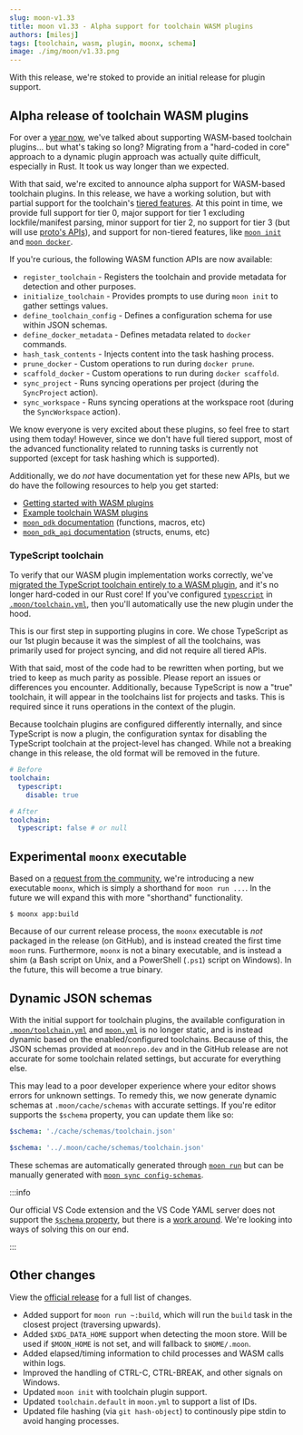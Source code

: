 ```yaml
---
slug: moon-v1.33
title: moon v1.33 - Alpha support for toolchain WASM plugins
authors: [milesj]
tags: [toolchain, wasm, plugin, moonx, schema]
image: ./img/moon/v1.33.png
---
```


With this release, we're stoked to provide an initial release for plugin support.

<!--truncate-->

## Alpha release of toolchain WASM plugins

For over a [year now](./2024-roadmap#plugin-based-architecture), we've talked about supporting
WASM-based toolchain plugins... but what's taking so long? Migrating from a "hard-coded in core"
approach to a dynamic plugin approach was actually quite difficult, especially in Rust. It took us
way longer than we expected.

With that said, we're excited to announce alpha support for WASM-based toolchain plugins. In this
release, we have a working solution, but with partial support for the toolchain's
[tiered features](/docs/how-it-works/languages#tier-structure-and-responsibilities). At this point
in time, we provide full support for tier 0, major support for tier 1 excluding lockfile/manifest
parsing, minor support for tier 2, no support for tier 3 (but will use
[proto's APIs](/docs/proto/wasm-plugin)), and support for non-tiered features, like
[`moon init`](/docs/commands/init) and [`moon docker`](/docs/commands/docker).

If you're curious, the following WASM function APIs are now available:

- `register_toolchain` - Registers the toolchain and provide metadata for detection and other
  purposes.
- `initialize_toolchain` - Provides prompts to use during `moon init` to gather settings values.
- `define_toolchain_config` - Defines a configuration schema for use within JSON schemas.
- `define_docker_metadata` - Defines metadata related to `docker` commands.
- `hash_task_contents` - Injects content into the task hashing process.
- `prune_docker` - Custom operations to run during `docker prune`.
- `scaffold_docker` - Custom operations to run during `docker scaffold`.
- `sync_project` - Runs syncing operations per project (during the `SyncProject` action).
- `sync_workspace` - Runs syncing operations at the workspace root (during the `SyncWorkspace`
  action).

We know everyone is very excited about these plugins, so feel free to start using them today!
However, since we don't have full tiered support, most of the advanced functionality related to
running tasks is currently not supported (except for task hashing which is supported).

Additionally, we do _not_ have documentation yet for these new APIs, but we do have the following
resources to help you get started:

- [Getting started with WASM plugins](/docs/guides/wasm-plugins)
- [Example toolchain WASM plugins](https://github.com/moonrepo/plugins/tree/master/toolchains)
- [`moon_pdk` documentation](https://docs.rs/moon_pdk) (functions, macros, etc)
- [`moon_pdk_api` documentation](https://docs.rs/moon_pdk_api) (structs, enums, etc)

### TypeScript toolchain

To verify that our WASM plugin implementation works correctly, we've
[migrated the TypeScript toolchain entirely to a WASM plugin](https://github.com/moonrepo/plugins/tree/master/toolchains/typescript),
and it's no longer hard-coded in our Rust core! If you've configured
[`typescript`](/docs/config/toolchain#typescript) in
[`.moon/toolchain.yml`](/docs/config/toolchain), then you'll automatically use the new plugin under
the hood.

This is our first step in supporting plugins in core. We chose TypeScript as our 1st plugin because
it was the simplest of all the toolchains, was primarily used for project syncing, and did not
require all tiered APIs.

With that said, most of the code had to be rewritten when porting, but we tried to keep as much
parity as possible. Please report an issues or differences you encounter. Additionally, because
TypeScript is now a "true" toolchain, it will appear in the toolchains list for projects and tasks.
This is required since it runs operations in the context of the plugin.

Because toolchain plugins are configured differently internally, and since TypeScript is now a
plugin, the configuration syntax for disabling the TypeScript toolchain at the project-level has
changed. While not a breaking change in this release, the old format will be removed in the future.

```yml title="moon.yml"
# Before
toolchain:
  typescript:
    disable: true

# After
toolchain:
  typescript: false # or null
```

## Experimental `moonx` executable

Based on a [request from the community](https://github.com/moonrepo/moon/issues/1828), we're
introducing a new executable `moonx`, which is simply a shorthand for `moon run ...`. In the future
we will expand this with more "shorthand" functionality.

```shell
$ moonx app:build
```

Because of our current release process, the `moonx` executable is _not_ packaged in the release (on
GitHub), and is instead created the first time `moon` runs. Furthermore, `moonx` is not a binary
executable, and is instead a shim (a Bash script on Unix, and a PowerShell (`.ps1`) script on
Windows). In the future, this will become a true binary.

## Dynamic JSON schemas

With the initial support for toolchain plugins, the available configuration in
[`.moon/toolchain.yml`](/docs/config/toolchain) and [`moon.yml`](/docs/config/project) is no longer
static, and is instead dynamic based on the enabled/configured toolchains. Because of this, the JSON
schemas provided at `moonrepo.dev` and in the GitHub release are not accurate for some toolchain
related settings, but accurate for everything else.

This may lead to a poor developer experience where your editor shows errors for unknown settings. To
remedy this, we now generate dynamic schemas at `.moon/cache/schemas` with accurate settings. If
you're editor supports the `$schema` property, you can update them like so:

```yaml title=".moon/toolchain.yml"
$schema: './cache/schemas/toolchain.json'
```

```yaml title="app/moon.yml"
$schema: '../.moon/cache/schemas/toolchain.json'
```

These schemas are automatically generated through [`moon run`](/docs/commands/run) but can be
manually generated with [`moon sync config-schemas`](/docs/commands/sync/config-schemas).

:::info

Our official VS Code extension and the VS Code YAML server does not support the
[`$schema` property](https://github.com/redhat-developer/yaml-language-server/pull/970), but there
is a
[work around](https://github.com/redhat-developer/yaml-language-server?tab=readme-ov-file#using-inlined-schema).
We're looking into ways of solving this on our end.

:::

## Other changes

View the [official release](https://github.com/moonrepo/moon/releases/tag/v1.33.0) for a full list
of changes.

- Added support for `moon run ~:build`, which will run the `build` task in the closest project
  (traversing upwards).
- Added `$XDG_DATA_HOME` support when detecting the moon store. Will be used if `$MOON_HOME` is not
  set, and will fallback to `$HOME/.moon`.
- Added elapsed/timing information to child processes and WASM calls within logs.
- Improved the handling of CTRL-C, CTRL-BREAK, and other signals on Windows.
- Updated `moon init` with toolchain plugin support.
- Updated `toolchain.default` in `moon.yml` to support a list of IDs.
- Updated file hashing (via `git hash-object`) to continously pipe stdin to avoid hanging processes.
